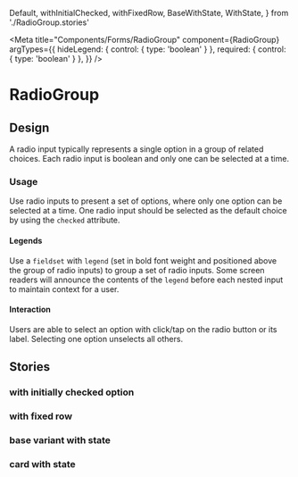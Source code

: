<!-- RadioGroup.stories.mdx -->

  Default,
  withInitialChecked,
  withFixedRow,
  BaseWithState,
  WithState,
} from './RadioGroup.stories'

<Meta
  title="Components/Forms/RadioGroup"
  component={RadioGroup}
  argTypes={{
    hideLegend: { control: { type: 'boolean' } },
    required: { control: { type: 'boolean' } },
  }}
/>

# RadioGroup

<Canvas>
  <Story story={Default} />
</Canvas>

<ArgsTable of={RadioGroup} story="^" />

## Design

A radio input typically represents a single option in a group of related choices. Each radio input is boolean and only one can be selected at a time.

### Usage

Use radio inputs to present a set of options, where only one option can be selected at a time.
One radio input should be selected as the default choice by using the `checked` attribute.

#### Legends

Use a `fieldset` with `legend` (set in bold font weight and positioned above the group of radio inputs) to group a set of radio inputs. Some screen readers will announce the contents of the `legend` before each nested input to maintain context for a user.

#### Interaction

Users are able to select an option with click/tap on the radio button or its label.
Selecting one option unselects all others.

## Stories

### with initially checked option

<Canvas>
  <Story story={withInitialChecked} />
</Canvas>

### with fixed row

<Canvas>
  <Story story={withFixedRow} />
</Canvas>

### base variant with state

<Canvas>
  <Story story={BaseWithState} />
</Canvas>

### card with state

<Canvas>
  <Story story={WithState} />
</Canvas>
